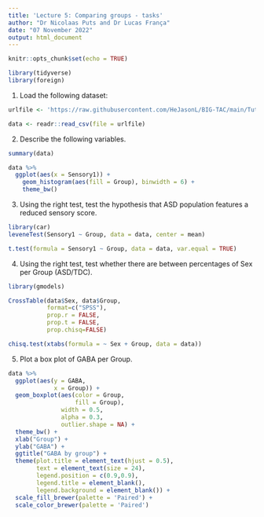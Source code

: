 ```yaml
---
title: 'Lecture 5: Comparing groups - tasks'
author: "Dr Nicolaas Puts and Dr Lucas França"
date: "07 November 2022"
output: html_document
---
```


```r
knitr::opts_chunk$set(echo = TRUE)
```

```r
library(tidyverse)
library(foreign)
```


1. Load the following dataset:

```r
urlfile <- 'https://raw.githubusercontent.com/HeJasonL/BIG-TAC/main/TutorialData.csv' #this loads a csv file called TutorialData and puts it into urlfile

data <- readr::read_csv(file = urlfile) 
```

2. Describe the following variables.

```r
summary(data)
```

```r
data %>% 
  ggplot(aes(x = Sensory1)) + 
    geom_histogram(aes(fill = Group), binwidth = 6) + 
    theme_bw()
```

3. Using the right test, test the hypothesis that ASD population features a reduced sensory score. 

```r
library(car)
leveneTest(Sensory1 ~ Group, data = data, center = mean)
```

```r
t.test(formula = Sensory1 ~ Group, data = data, var.equal = TRUE)
```

4. Using the right test, test whether there are between percentages of Sex per Group (ASD/TDC).

```r
library(gmodels)

CrossTable(data$Sex, data$Group,
           format=c("SPSS"),
           prop.r = FALSE,
           prop.t = FALSE,
           prop.chisq=FALSE)
```

```r
chisq.test(xtabs(formula = ~ Sex + Group, data = data))
```


5. Plot a box plot of GABA per Group.

```r
data %>% 
  ggplot(aes(y = GABA,
             x = Group)) +
  geom_boxplot(aes(color = Group, 
                   fill = Group), 
               width = 0.5, 
               alpha = 0.3, 
               outlier.shape = NA) + 
  theme_bw() +
  xlab("Group") +
  ylab("GABA") +
  ggtitle("GABA by group") +
  theme(plot.title = element_text(hjust = 0.5), 
        text = element_text(size = 24), 
        legend.position = c(0.9,0.9), 
        legend.title = element_blank(), 
        legend.background = element_blank()) + 
  scale_fill_brewer(palette = 'Paired') +
  scale_color_brewer(palette = 'Paired')
```

